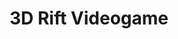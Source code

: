---
title: "3D Rift Videogame"
meta_title: "3D Rift Videogame craft"
description: "Craft de 3D Rift Videogame"
rank: "a"
draft: false
name: "3D Rift Videogame"
recipe_img: "https://wiki.pokexgames.com/images/c/c3/Rift_Videogame.png"
level: 82
craft_time: 129600
result: 1
value_npc: 1
ingredients:
  - name: "Zap"
    quantity: 3
    item_img: "https://wiki.pokexgames.com/images/4/4f/Zap1.png"
    value_npc: 1
  - name: "Electronic Scraps"
    quantity: 25
    item_img: "https://wiki.pokexgames.com/images/c/cb/Electronic_Scraps.png"
    value_npc: 1
  - name: "Blue Scouter"
    quantity: 1
    item_img: "https://wiki.pokexgames.com/images/9/90/Blue_Scouter.png"
    value_npc: 1
  - name: "Platinum Bar"
    quantity: 1
    item_img: "https://wiki.pokexgames.com/images/d/d2/Platinum_Bar.png"
    value_npc: 1
  - name: "Platinum Ore"
    quantity: 60
    item_img: "https://wiki.pokexgames.com/images/b/b0/Platinum_Ore.png"
    value_npc: 1
---